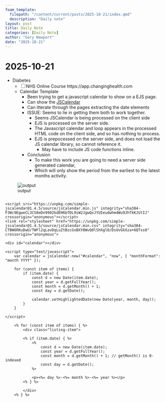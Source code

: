 ```yaml
---
foam_template:
  filepath: "/content/current/posts/2025-10-21/index.qmd"
  description: "Daily note"
layout: post
title: Daily Note
categories: [Daily Note]
author: "Gary Newport"
date: "2025-10-21"
---
```


# 2025-10-21

- Diabetes
  - [ ] NHS Online Course https://app.changinghealth.com
  - Calendar Template
    - Been trying to get a javascript calendar to show on a EJS page.
    - Can show the [JSCalendar](https://github.com/GramThanos/jsCalendar)
    - Can itterate through the pages extracting the date elements
    - ISSUE: Seems to lie in getting them both to work together.
      - Seems JSCalendar is being processed on the client side
      - EJS is processed on the server side.
      - The Javascript calendar and loop appears in the processed HTML code on the client side, and so has nothing to process.
      - EJS is prepocessed on the server side, and does not load the JS calendar library, so cannot reference it.
        - May have to include JS code functions inline.
    - Conclusion
      - To make this work you are going to need a server side generated calendar,
      - Which will only show the period from the earliest to the latest months activity.
  
   
![output](Calendar.png)


```

<script src="https://unpkg.com/simple-jscalendar@1.4.5/source/jsCalendar.min.js" integrity="sha384-F3Wc9EgweCL3C58eDn9902kdEH6bTDL9iW2JgwQxJYUIeudwhm4Wu9JhTkKJUtIJ" crossorigin="anonymous"></script>
<link rel="stylesheet" href="https://unpkg.com/simple-jscalendar@1.4.5/source/jsCalendar.min.css" integrity="sha384-CTBW6RKuDwU/TWFl2qLavDqLuZtBzcGxBXY8WvQ0lShXglO/DsUvGkXza+6QTxs0" crossorigin="anonymous">

<div id="calendar"></div>

<script type="text/javascript">
	var calendar = jsCalendar.new("#calendar", "now", {	"monthFormat": "month YYYY"	});

    for (const item of items) { 
        if (item.date) { 
            const d = new Date(item.date);
            const year = d.getFullYear();
            const month = d.getMonth() + 1;
            const day = d.getDate();

            calendar.setHighlightedDate(new Date(year, month, day));
        }
    }

</script>
```

```
    <% for (const item of items) { %>
        <div class="listing-item">

        <% if (item.date) { %>
            <%
                const d = new Date(item.date);
                const year = d.getFullYear();
                const month = d.getMonth() + 1; // getMonth() is 0-indexed
                const day = d.getDate();
            %>

            <p><%= day %>-<%= month %>-<%= year %></p>
        <% } %>

        </div>
    <% } %>

```